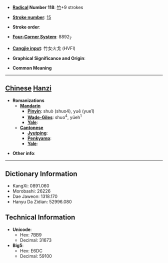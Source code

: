 * '''[[Wiktionary:Chinese radical index| Radical]] Number 118''': [[Wiktionary:Chinese radical index 竹|竹]]+9 strokes

* '''[[Wiktionary:Chinese total strokes index|Stroke number]]''': [[Wiktionary:Chinese total strokes index 15|15]]

* '''Stroke order''': 

* '''[[Wiktionary:Chinese four corner index|Four-Corner System]]''': 8892<sub>7</sub>

* '''[[Wiktionary:Chinese Cangjie index|Cangjie input]]''': 竹女火戈 (HVFI)

* '''Graphical Significance and Origin''': 

* '''Common Meaning'''

----

== [[Chinese]] [[Hanzi]] ==

* '''Romanizations'''
** '''[[Mandarin]]'''
*** '''[[Pinyin]]''': shuò (shuo4), yuē (yue1)
*** '''[[Wade-Giles]]''': shuo<sup>4</sup>, yüeh<sup>1</sup>
*** '''[[Yale]]''': 
** '''[[Cantonese]]'''
*** '''[[Jyutping]]''':
*** '''[[Penkyamp]]''': 
*** '''[[Yale]]''': 

* '''Other info''': 

----

== Dictionary Information ==

* KangXi: 0891.060
* Morobashi: 26226
* Dae Jaweon: 1318.170
* Hanyu Da Zidian: 52996.080

== Technical Information ==

* '''Unicode''':
** Hex: 7BB9
** Decimal: 31673
* '''Big5''':
** Hex: E6DC
** Decimal: 59100